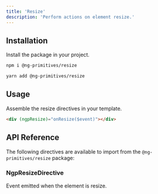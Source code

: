 ```yaml
---
title: 'Resize'
description: 'Perform actions on element resize.'
---
```


## Installation

Install the package in your project.

<CodeGroup>

```bash npm
npm i @ng-primitives/resize
```

```bash yarn
yarn add @ng-primitives/resize
```

</CodeGroup>

## Usage

Assemble the resize directives in your template.

```html
<div (ngpResize)="onResize($event)"></div>
```

## API Reference

The following directives are available to import from the `@ng-primitives/resize` package:

### NgpResizeDirective

<ResponseField name="ngpResize" type="boolean">
  Event emitted when the element is resize.
</ResponseField>
